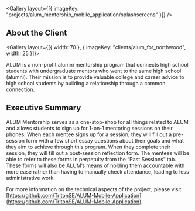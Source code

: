 
<Gallery layout={[{ imageKey: "projects/alum_mentorship_mobile_application/splashscreens" }]} />

## About the Client

<Gallery layout={[{ width: 70 }, { imageKey: "clients/alum_for_northwood", width: 25 }]}>

ALUM is a non-profit alumni mentorship program that connects high school students with undergraduate mentors who went to the same high school (alumni). Their mission is to provide valuable college and career advice to high school students by building a relationship through a common connection.

</Gallery>

## Executive Summary

ALUM Mentorship serves as a one-stop-shop for all things related to ALUM and allows students to sign up for 1-on-1 mentoring sessions on their phones. When each mentee signs up for a session, they will fill out a pre-session form with a few short essay questions about their goals and what they aim to achieve through this program. When they complete their session, they will fill out a post-session reflection form. The mentees will be able to refer to these forms in perpetuity from the “Past Sessions” tab. These forms will also be ALUM’s means of holding them accountable with more ease rather than having to manually check attendance, leading to less administrative work.

For more information on the technical aspects of the project, please visit [https://github.com/TritonSE/ALUM-Mobile-Application](https://github.com/TritonSE/ALUM-Mobile-Application).
